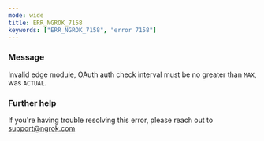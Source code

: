 ```yaml
---
mode: wide
title: ERR_NGROK_7158
keywords: ["ERR_NGROK_7158", "error 7158"]
---
```


### Message

Invalid edge module, OAuth auth check interval must be no greater than `MAX`, was `ACTUAL`.

### Further help

If you're having trouble resolving this error, please reach out to [support@ngrok.com](mailto:support@ngrok.com?subject=Help%20with%20ERR_NGROK_7158)
